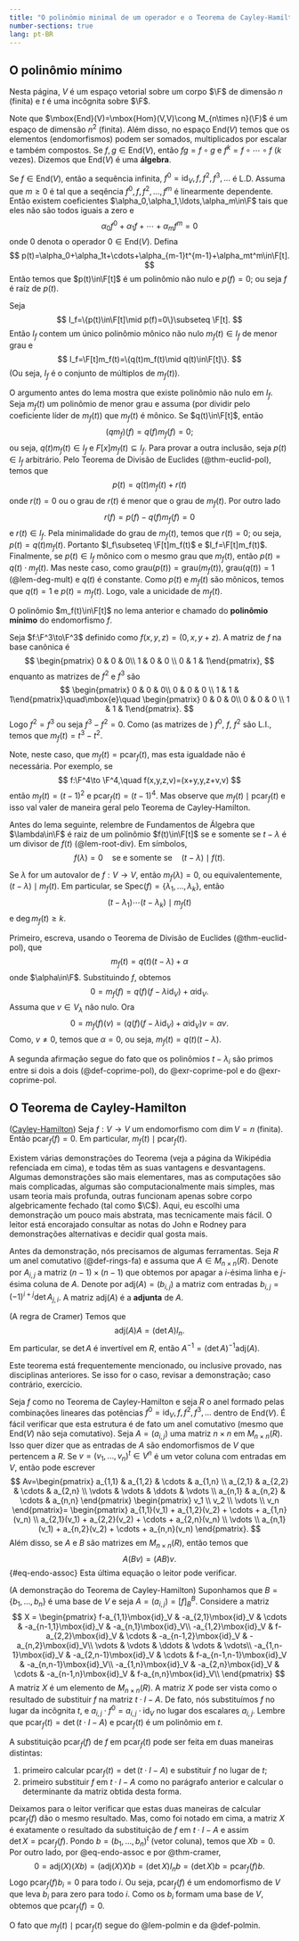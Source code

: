 ```yaml
---
title: "O polinômio minimal de um operador e o Teorema de Cayley-Hamilton"
number-sections: true
lang: pt-BR
--- 
```


## O polinômio mínimo

Nesta página, $V$ é um espaço vetorial sobre um corpo $\F$ de dimensão $n$ (finita) e $t$ é uma incôgnita sobre $\F$.

Note que $\mbox{End}(V)=\mbox{Hom}(V,V)\cong M_{n\times n}(\F)$ é um espaço de dimensão $n^2$ (finita). Além disso, no espaço $\mbox{End}(V)$ temos que os elementos (endomorfismos) podem ser somados, multiplicados por escalar e também compostos. Se $f,g\in \mbox{End}(V)$, então $fg=f\circ g$ e $f^k=f\circ\cdots\circ f$ ($k$ vezes). Dizemos que $\mbox{End}(V)$ é uma <b>álgebra</b>.

Se $f\in\mbox{End}(V)$, então a sequência infinita, $f^0=\mbox{id}_V,f,f^2,f^3,\ldots$ é L.D. Assuma que $m\geq 0$ é tal que a seqência $f^0,f,f^2,\ldots,f^m$ é linearmente dependente. Então existem coeficientes $\alpha_0,\alpha_1,\ldots,\alpha_m\in\F$ tais que eles não são todos iguais a zero e
$$
\alpha_0 f^0+\alpha_1 f+\cdots+\alpha_m f^m=0
$$
onde $0$ denota o operador $0\in\mbox{End}(V)$.
Defina
$$
p(t)=\alpha_0+\alpha_1t+\cdots+\alpha_{m-1}t^{m-1}+\alpha_mt^m\in\F[t].
$$
Então temos que $p(t)\in\F[t]$ é um polinômio não nulo e $p(f)=0$; ou seja $f$ é raíz de $p(t)$.

:::{#lem-polmin}
Seja
$$
I_f=\{p(t)\in\F[t]\mid p(f)=0\}\subseteq \F[t].
$$
Então $I_f$ contem um único polinômio mônico não nulo $m_f(t)\in I_f$ de menor grau e
$$
I_f=\F[t]m_f(t)=\{q(t)m_f(t)\mid q(t)\in\F[t]\}.
$$
(Ou seja, $I_f$ é o conjunto de múltiplos de $m_f(t)$).
:::


:::{.proof}
O argumento antes do lema mostra que existe polinômio não nulo em $I_f$. Seja $m_f(t)$ um polinômio de menor grau e assuma (por dividir pelo coeficiente líder de $m_f(t)$) que $m_f(t)$ é mônico. Se $q(t)\in\F[t]$, então 
$$
(qm_f)(f)=q(f)m_f(f)=0;
$$
ou seja, $q(t)m_f(t)\in I_f$ e $F[x]m_f(t)\subseteq I_f$. 
Para provar a outra inclusão, seja $p(t)\in I_f$ arbitrário. Pelo Teorema de Divisão de Euclides (@thm-euclid-pol), temos que
$$
p(t)=q(t)m_f(t)+r(t)
$$
onde $r(t)=0$ ou o grau de $r(t)$ é menor que o grau de $m_f(t)$. Por outro lado
$$
r(f)=p(f)-q(f)m_f(f)=0
$$
e $r(t)\in I_f$. Pela minimalidade do grau de $m_f(t)$, temos que $r(t)=0$; ou seja, $p(t)=q(t)m_f(t)$. Portanto $I_f\subseteq \F[t]m_f(t)$ e $I_f=\F[t]m_f(t)$. Finalmente, se $p(t)\in I_f$ mônico com o mesmo grau que $m_f(t)$, então $p(t)=q(t)\cdot m_f(t)$. 
Mas neste caso, como $\mbox{grau}(p(t))=\mbox{grau}(m_f(t))$,  $\mbox{grau}(q(t))=1$ (@lem-deg-mult) e 
$q(t)$ é constante. Como $p(t)$ e $m_f(t)$ são mônicos, temos que $q(t)=1$ e $p(t)=m_f(t)$. Logo, vale a unicidade de $m_f(t)$.
:::


:::{#def-polmin}
O polinômio $m_f(t)\in\F[t]$ no lema anterior e chamado do **polinômio mínimo** do endomorfismo $f$.
:::


:::{#exm-}
Seja $f:\F^3\to\F^3$ definido como $f(x,y,z)=(0,x,y+z)$. A matriz de $f$ na base canônica é
$$
\begin{pmatrix} 0 & 0 & 0\\ 1 & 0 & 0 \\ 0 & 1 & 1\end{pmatrix},
$$
enquanto as matrizes de $f^2$ e $f^3$ são
$$
\begin{pmatrix} 0 & 0 & 0\\ 0 & 0 & 0 \\ 1 & 1 & 1\end{pmatrix}\quad\mbox{e}\quad
\begin{pmatrix} 0 & 0 & 0\\ 0 & 0 & 0 \\ 1 & 1 & 1\end{pmatrix}.
$$
Logo $f^2=f^3$ ou seja $f^3-f^2=0$. Como (as matrizes de ) $f^0$, $f$, $f^2$ são L.I., temos que $m_f(t)=t^3-t^2$.

Note, neste caso, que $m_f(t)=\mbox{pcar}_f(t)$, mas esta igualdade não é necessária. Por exemplo, se 
$$
f:\F^4\to \F^4,\quad f(x,y,z,v)=(x+y,y,z+v,v)
$$
então $m_f(t)=(t-1)^2$ e $\mbox{pcar}_f(t)=(t-1)^4$. Mas observe que $m_f(t)\mid \mbox{pcar}_f(t)$ e isso val valer de maneira geral pelo 
Teorema de Cayley-Hamilton.
:::

Antes do lema seguinte, relembre de Fundamentos de Álgebra que $\lambda\in\F$ é raiz de um polinômio $f(t)\in\F[t]$ se e somente se 
$t-\lambda$ é um divisor de $f(t)$ (@lem-root-div). Em símbolos, 
$$
f(\lambda)=0\quad \mbox{se e somente se}\quad (t-\lambda)\mid f(t).
$$ 

:::{#lem-}
Se $\lambda$ for um autovalor de $f:V\to V$, então $m_f(\lambda)=0$, ou equivalentemente, $(t-\lambda)\mid m_f(t)$. Em particular, se $\mbox{Spec}(f)=\{\lambda_1,\ldots,\lambda_k\}$, então
$$
(t-\lambda_1)\cdots (t-\lambda_k)\mid m_f(t)
$$
e $\deg m_f(t)\geq k$.
:::


:::{.proof}
Primeiro, escreva, usando o Teorema de Divisão de Euclides (@thm-euclid-pol), que
$$
m_f(t)=q(t)(t-\lambda)+\alpha
$$
onde $\alpha\in\F$. Substituindo $f$, obtemos 
$$
0=m_f(f)=q(f)(f-\lambda\mbox{id}_V)+\alpha\mbox{id}_V.
$$
Assuma que $v\in V_\lambda$ não nulo. Ora
$$
0=m_f(f)(v)=(q(f)(f-\lambda\mbox{id}_V)+\alpha\mbox{id}_V)v=\alpha v.
$$
Como, $v\neq 0$, temos que $\alpha=0$, ou seja, $m_f(t)=q(t)(t-\lambda)$. 

A segunda afirmação segue do fato que os polinômios $t-\lambda_i$ são primos entre si dois a dois (@def-coprime-pol), do @exr-coprime-pol e 
do @exr-coprime-pol.
:::

## O Teorema de Cayley-Hamilton

:::{#thm-}
([Cayley-Hamilton](https://en.wikipedia.org/wiki/Cayley%E2%80%93Hamilton_theorem))
Seja $f:V\to V$ um endomorfismo com $\dim V=n$ (finita). Então $\mbox{pcar}_f(f)=0$. Em particular, $m_f(t)\mid \mbox{pcar}_f(t)$.
:::

Existem várias demonstrações do Teorema (veja a página da Wikipédia refenciada em  cima), e todas têm as suas vantagens e desvantagens. Algumas demonstrações são mais elementares, mas as computações são mais complicadas, algumas são computacionalmente mais simples, mas usam teoria mais profunda, outras funcionam apenas sobre corpo algebricamente fechado (tal como $\C$).
Aqui, eu escolhi uma demonstração um pouco mais abstrata, mas tecnicamente mais fácil. O leitor está encorajado consultar as notas do John e Rodney para demonstrações alternativas e decidir qual gosta mais.

Antes da demonstração, nós precisamos de algumas ferramentas. Seja $R$ um anel comutativo (@def-rings-fa) e assuma que $A\in M_{n\times n}(R)$. Denote por $A_{i,j}$ a matriz $(n-1)\times (n-1)$ que obtemos por apagar a $i$-ésima linha e $j$-ésima coluna de $A$. Denote por $\mbox{adj}(A)=(b_{i,j})$ a matriz com entradas $b_{i,j}=(-1)^{i+j}\det A_{j,i}$. A matriz $\mbox{adj}(A)$ é  a **adjunta** de $A$.

:::{#thm-cramer}
(A regra de Cramer)
Temos que 
$$
\mbox{adj}(A)A=(\det A)I_n.
$$ 
Em particular, se $\det A$ é invertível em $R$, então $A^{-1}=(\det A)^{-1}\mbox{adj}(A)$.
:::


:::{.proof}
Este teorema está frequentemente mencionado, ou inclusive provado, nas disciplinas anteriores. Se isso for o caso, revisar a demonstração; caso contrário, exercício.
:::

Seja $f$ como no Teorema de Cayley-Hamilton e seja $R$ o anel formado pelas combinações lineares das potências $f^0=\mbox{id}_V,f,f^2,f^3,\ldots$ dentro de $\mbox{End}(V)$. É fácil verificar que esta estrutura é de fato um anel comutativo (mesmo que $\mbox{End}(V)$ não seja comutativo).
Seja $A=(a_{i,j})$ uma matriz $n\times n$ em $M_{n\times n}(R)$. Isso quer dizer que as entradas de $A$ são endomorfismos de $V$ que pertencem 
a $R$. Se $v=(v_1,\ldots,v_n)^t\in V^n$ é um vetor coluna com entradas em $V$, então pode escrever 
$$
Av=\begin{pmatrix}
a_{1,1} & a_{1,2} & \cdots & a_{1,n} \\
a_{2,1} & a_{2,2} & \cdots & a_{2,n} \\
\vdots & \vdots & \ddots & \vdots \\
a_{n,1} & a_{n,2} & \cdots & a_{n,n}
\end{pmatrix}
\begin{pmatrix}
v_1 \\
v_2 \\
\vdots \\
v_n
\end{pmatrix}=
\begin{pmatrix}
a_{1,1}(v_1) + a_{1,2}(v_2) + \cdots + a_{1,n}(v_n) \\
a_{2,1}(v_1) + a_{2,2}(v_2) + \cdots + a_{2,n}(v_n) \\
\vdots \\
a_{n,1}(v_1) + a_{n,2}(v_2) + \cdots + a_{n,n}(v_n)
\end{pmatrix}.
$$
Além disso, se $A$ e $B$ são matrizes em $M_{n\times n}(R)$, então temos que 
$$
A(Bv)=(AB)v.
$$ {#eq-endo-assoc}
Esta última equação o leitor pode verificar.




:::{.proof}
(A demonstração do Teorema de Cayley-Hamilton)
Suponhamos que $B=\{b_1,\ldots,b_n\}$ é uma base de $V$ e seja $A=(a_{i,j})=[f]_B^B$.   Considere a matriz
$$
X = \begin{pmatrix}
f-a_{1,1}\mbox{id}_V &  -a_{2,1}\mbox{id}_V & \cdots & -a_{n-1,1}\mbox{id}_V & -a_{n,1}\mbox{id}_V\\
-a_{1,2}\mbox{id}_V &  f-a_{2,2}\mbox{id}_V & \cdots & -a_{n-1,2}\mbox{id}_V & -a_{n,2}\mbox{id}_V\\
\vdots & \vdots & \ddots & \vdots & \vdots\\
-a_{1,n-1}\mbox{id}_V &  -a_{2,n-1}\mbox{id}_V & \cdots & f-a_{n-1,n-1}\mbox{id}_V & -a_{n,n-1}\mbox{id}_V\\
-a_{1,n}\mbox{id}_V &  -a_{2,n}\mbox{id}_V & \cdots & -a_{n-1,n}\mbox{id}_V & f-a_{n,n}\mbox{id}_V\\
\end{pmatrix}
$$
A matriz $X$ é um elemento de $M_{n\times n}(R)$. A matriz $X$ pode ser vista como o resultado de substituir $f$ na matriz 
$t\cdot I-A$. De fato, nós substituímos $f$ no lugar da incôgnita $t$, e 
$a_{i,j}\cdot f^0=a_{i,j}\cdot \mbox{id}_V$ no lugar dos escalares $a_{i,j}$. Lembre que 
$\mbox{pcar}_f(t)=\det (t\cdot I-A)$ e $\mbox{pcar}_f(t)$ é um polinômio em $t$. 

A substituição $\mbox{pcar}_f(f)$ de $f$ em $\mbox{pcar}_f(t)$ pode ser 
feita em duas maneiras distintas:

1. primeiro calcular $\mbox{pcar}_f(t)=\det(t\cdot I-A)$ e substituir $f$ no lugar de $t$;
2. primeiro substituir $f$ em $t\cdot I-A$ como no parágrafo anterior e calcular o determinante da matriz obtida desta forma.

Deixamos para o leitor verificar que estas duas maneiras de calcular $\mbox{pcar}_f(f)$ dão o mesmo resultado. Mas, como foi notado em cima, 
a matriz  $X$ é exatamente o resultado da substituição de $f$ em $t\cdot I-A$ e assim  
$\det X  =\mbox{pcar}_f(f)$. Pondo $b=(b_1,\ldots,b_n)^t$ (vetor coluna), temos que $Xb=0$. Por outro lado, por 
@eq-endo-assoc e por @thm-cramer,
$$
0=\mbox{adj}(X)(Xb)=(\mbox{adj}(X)X)b=(\det X)I_nb=(\det X)b=\mbox{pcar}_f(f)b.
$$
Logo $\mbox{pcar}_f(f)b_i=0$ para todo $i$. Ou seja, $\mbox{pcar}_f(f)$ é um endomorfismo de $V$ que leva $b_i$ para zero para todo $i$. 
Como os $b_i$ formam uma base de $V$, obtemos que $\mbox{pcar}_f(f)=0$.

O fato que $m_f(t)\mid \mbox{pcar}_f(t)$ segue do @lem-polmin e da @def-polmin.
:::
